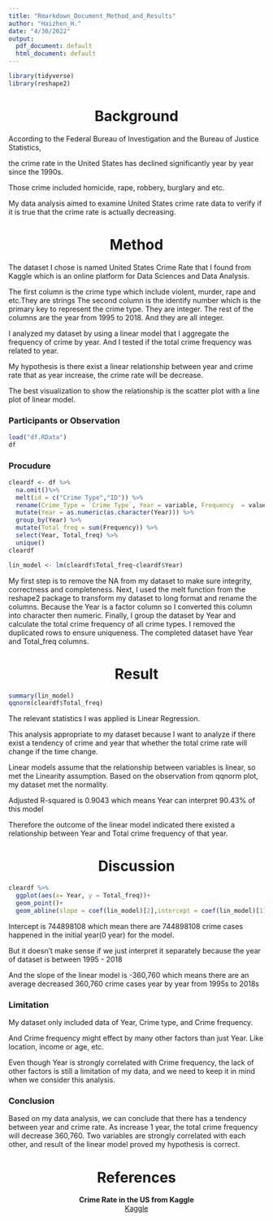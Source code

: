 ---
title: "Rmarkdown_Document_Method_and_Results"
author: "Haizhen_H."
date: "4/30/2022"
output:
  pdf_document: default
  html_document: default
---
```{r library ,echo=TRUE}
library(tidyverse)
library(reshape2)

```
<center><h1> Background </h1></center>
According to the Federal Bureau of Investigation and the Bureau of Justice Statistics,

the crime rate in the United States has declined significantly year by year since the 1990s.

Those
crime included homicide, rape, robbery, burglary and etc.

My data analysis aimed to examine
United States crime rate data to verify if it is true that the crime rate is actually decreasing.



<center><h1> Method </h1></center>

The dataset I chose is named United States Crime Rate that I found from Kaggle which is
an online platform for Data Sciences and Data Analysis.

The first column is the crime type which include violent, murder, rape and etc.They are strings
The second column is the identify number which is the primary key to represent the crime type. They are integer.
The rest of the columns are the year from 1995 to 2018. And they are all integer.

I analyzed my dataset by using a linear model that I aggregate the frequency of crime
by year. And I tested if the total crime frequency was related to year.

My hypothesis is there exist a linear relationship between year and crime rate that as year increase, the crime rate will be decrease. 

The best visualization to show the relationship is the scatter plot with a line plot of linear model.




### Participants or Observation
```{r dataset, echo=TRUE}
load("df.RData")
df
```

### Procudure
```{r procedure, echo=TRUE}
cleardf <- df %>%
  na.omit()%>%                                                  
  melt(id = c("Crime Type","ID")) %>%           
  rename(Crime_Type = `Crime Type`, Year = variable, Frequency  = value)%>%   
  mutate(Year = as.numeric(as.character(Year))) %>%      
  group_by(Year) %>%                            
  mutate(Total_freq = sum(Frequency)) %>%      
  select(Year, Total_freq) %>%                  
  unique()
cleardf

lin_model <- lm(cleardf$Total_freq~cleardf$Year)   

```
My first step is to remove the NA from my dataset to make sure integrity, correctness and
completeness. 
Next, I used the melt function from the reshape2 package to transform my dataset
to long format and rename the columns. 
Because the Year is a factor column so I converted this
column into character then numeric. 
Finally, I group the dataset by Year and calculate the total
crime frequency of all crime types. 
I removed the duplicated rows to ensure uniqueness. 
The completed dataset have Year and Total_freq columns.


<center><h1> Result </h1></center>

```{r result, echo=TRUE}
summary(lin_model)
qqnorm(cleardf$Total_freq)

```

The relevant statistics I was applied is Linear Regression.

This analysis appropriate to my dataset because I want to analyze if there exist a tendency of crime and year that whether the total crime rate will change if the time change.

Linear models assume that the relationship between variables is linear, so met the Linearity assumption.
Based on the observation from qqnorm plot, my dataset met the normality.

Adjusted R-squared is 0.9043 which means Year can interpret 90.43% of this model 

Therefore the outcome of the linear model indicated there existed a relationship between Year and Total crime frequency of that year.


<center><h1> Discussion </h1></center>
```{r}
cleardf %>%
  ggplot(aes(x= Year, y = Total_freq))+
  geom_point()+
  geom_abline(slope = coef(lin_model)[2],intercept = coef(lin_model)[1])
```

Intercept is 744898108 which mean there are 744898108 crime cases happened in the initial year(0 year) for the model.

But it doesn't make sense if we just interpret it separately because the year of dataset is between 1995 - 2018

And the slope of the linear model is -360,760 which means there are an average decreased 360,760 crime
cases year by year from 1995s to 2018s


### Limitation

My dataset only included data of Year, Crime type, and Crime frequency.

And Crime frequency might effect by many other factors than just Year. Like location, income or age, etc.

Even though Year is strongly correlated with Crime frequency, the lack of other factors is
still a limitation of my data, and we need to keep it in mind when we consider this analysis.



### Conclusion

Based on my data analysis, we can conclude that there has a tendency between year and crime rate. As increase 1 year, the total crime frequency will decrease 360,760. Two variables are strongly correlated with each other, and result of the linear model proved my hypothesis is correct.


<center><h1> References </h1></center>
<center>**Crime Rate in the US from Kaggle**</center>
<center>[Kaggle](https://www.kaggle.com/datasets/mathurinache/crimerateintheus)<center>
